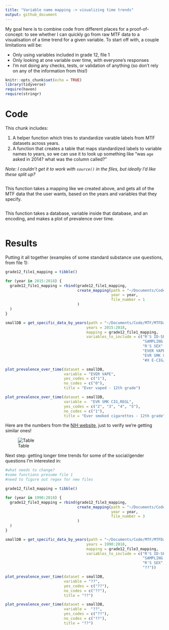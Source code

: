 ```yaml
---
title: "Variable name mapping -> visualizing time trends"
output: github_document
---
```

My goal here is to combine code from different places for a proof-of-concept: to see whether I can quickly go from raw MTF data to a visualisation of a time trend for a given variable. To start off with, a couple limitations will be:

* Only using variables included in grade 12, file 1
* Only looking at one variable over time, with everyone's responses
* I'm not doing any checks, tests, or validation of anything (so don't rely on any of the information from this!)

```r
knitr::opts_chunk$set(echo = TRUE)
library(tidyverse)
require(haven)
require(stringr)
```

# Code

This chunk includes:

1. A helper function which tries to standardize varable labels from MTF datasets across years.
2. A function that creates a table that maps standardized labels to variable names to years, so we can use it to look up something like "was `age` asked in 2014? what was the column called?"

*Note: I couldn't get it to work with `source()` in the files, but ideally I'd like these split up?*
```r
```

This function takes a mapping like we created above, and gets all of the MTF data that the user wants, based on the years and variables that they specify.
```r
```

This function takes a database, variable inside that database, and an encoding, and makes a plot of prevalence over time.
```r
```

# Results

Putting it all together (examples of some standard substance use questions, from file 1):
```r
grade12_file1_mapping = tibble()

for (year in 2015:2018) {
  grade12_file1_mapping = rbind(grade12_file1_mapping,
                                create_mapping(path = "~/Documents/Code/MTF/MTFData/12th_grade/",
                                               year = year,
                                               file_number = 1
                                )
  )
}

smallDB = get_specific_data_by_years(path = "~/Documents/Code/MTF/MTFData/12th_grade/",
                                    years = 2015:2018,
                                    mapping = grade12_file1_mapping,
                                    variables_to_include = c("R'S ID-SERIAL #",
                                                             "SAMPLING WEIGHT",
                                                             "R'S SEX",
                                                             "EVER VAPE",
                                                             "EVR SMK CIG,REGL",
                                                             "#X E-CIG/30DAY"))

plot_prevalence_over_time(dataset = smallDB,
                          variable = "EVER VAPE",
                          yes_codes = c("1"),
                          no_codes = c("0"),
                          title = "Ever vaped - 12th grade")

plot_prevalence_over_time(dataset = smallDB,
                          variable =  "EVR SMK CIG,REGL",
                          yes_codes = c("2", "3", "4", "5"),
                          no_codes = c("1"),
                          title = "Ever smoked cigarettes - 12th grade")
```

Here are the numbers from the [NIH website](https://www.drugabuse.gov/drug-topics/trends-statistics/monitoring-future/monitoring-future-study-trends-in-prevalence-various-drugs), just to verify we're getting similar ones!

![Table](MTF-trends-from-NIH.png)

Next step: getting longer time trends for some of the social/gender questions I'm interested in:
```r
#what needs to change?
#some functions presume file 1
#need to figure out regex for new files

grade12_file3_mapping = tibble()

for (year in 1990:2018) {
  grade12_file3_mapping = rbind(grade12_file3_mapping,
                                create_mapping(path = "~/Documents/Code/MTF/MTFData/12th_grade/",
                                               year = year,
                                               file_number = 3
                                )
  )
}

smallDB = get_specific_data_by_years(path = "~/Documents/Code/MTF/MTFData/12th_grade/",
                                    years = 1990:2018,
                                    mapping = grade12_file3_mapping,
                                    variables_to_include = c("R'S ID-SERIAL #",
                                                             "SAMPLING WEIGHT",
                                                             "R'S SEX",
                                                             "??"))

plot_prevalence_over_time(dataset = smallDB,
                          variable = "??",
                          yes_codes = c("??"),
                          no_codes = c("??"),
                          title = "??")

plot_prevalence_over_time(dataset = smallDB,
                          variable =  "??",
                          yes_codes = c("??"),
                          no_codes = c("??"),
                          title = "??")
```

